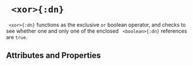 



# ` <xor>{:dn}`


` <xor>{:dn}` functions as the exclusive `or` boolean operator, and checks to see whether one and only one of the enclosed ` <boolean>{:dn}` references are `true`.

## Attributes and Properties 
 <AttrDisplay name='xor'/> 
 <PropDisplay name='xor'/>